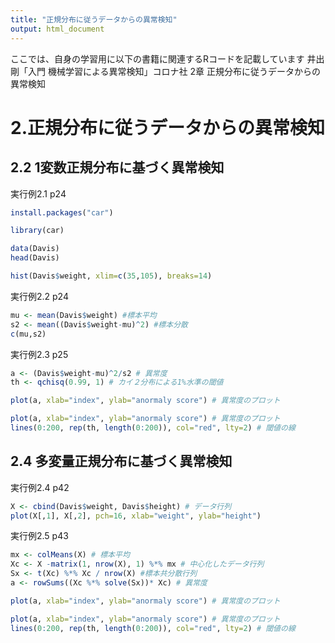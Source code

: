 ```yaml
---
title: "正規分布に従うデータからの異常検知"
output: html_document
---
```


ここでは、自身の学習用に以下の書籍に関連するRコードを記載しています
井出剛「入門 機械学習による異常検知」コロナ社 2章 正規分布に従うデータからの異常検知

# 2.正規分布に従うデータからの異常検知

## 2.2 1変数正規分布に基づく異常検知

実行例2.1 p24

```r
install.packages("car")
```

```r
library(car)
```

```r
data(Davis)
head(Davis)
```

```r
hist(Davis$weight, xlim=c(35,105), breaks=14)
```

実行例2.2 p24

```r
mu <- mean(Davis$weight) #標本平均
s2 <- mean((Davis$weight-mu)^2) #標本分散
c(mu,s2)
```


実行例2.3 p25

```r
a <- (Davis$weight-mu)^2/s2 # 異常度
th <- qchisq(0.99, 1) # カイ２分布による1%水準の閾値
```

```r
plot(a, xlab="index", ylab="anormaly score") # 異常度のプロット
```

```r
plot(a, xlab="index", ylab="anormaly score") # 異常度のプロット
lines(0:200, rep(th, length(0:200)), col="red", lty=2) # 閾値の線
```


## 2.4 多変量正規分布に基づく異常検知

実行例2.4 p42

```r
X <- cbind(Davis$weight, Davis$height) # データ行列
plot(X[,1], X[,2], pch=16, xlab="weight", ylab="height")
```

実行例2.5 p43

```r
mx <- colMeans(X) # 標本平均
Xc <- X -matrix(1, nrow(X), 1) %*% mx # 中心化したデータ行列
Sx <- t(Xc) %*% Xc / nrow(X) #標本共分散行列
a <- rowSums((Xc %*% solve(Sx))* Xc) # 異常度
```

```r
plot(a, xlab="index", ylab="anormaly score") # 異常度のプロット
```

```r
plot(a, xlab="index", ylab="anormaly score") # 異常度のプロット
lines(0:200, rep(th, length(0:200)), col="red", lty=2) # 閾値の線
```


